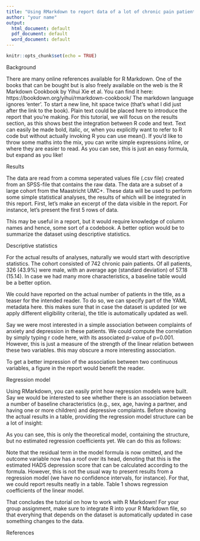 ```yaml
---
title: "Using RMarkdown to report data of a lot of chronic pain patients"
author: "your name"
output:
  html_document: default
  pdf_document: default
  word_document: default
---
```


```r
knitr::opts_chunk$set(echo = TRUE)
```

Background

There are many online references available for R Markdown. One of the books that can be bought but is also freely available on the web is the R Markdown Cookbook by Yihui Xie et al. You can find it here: https://bookdown.org/yihui/rmarkdown-cookbook/ The markdown language ignores 'enter'. To start a new line, hit space twice (that's what I did just after the link to the book). Plain text could be placed here to introduce the report that you're making. For this tutorial, we will focus on the results section, as this shows best the integration between R code and text. Text can easily be made bold, italic, or, when you explicitly want to refer to R code but without actually invoking R you can use mean(). If you'd like to throw some maths into the mix, you can write simple expressions inline, or where they are easier to read. As you can see, this is just an easy formula, but expand as you like!

Results

The data are read from a comma seperated values file (.csv file) created from an SPSS-file that contains the raw data. The data are a subset of a large cohort from the Maastricht UMC+. These data will be used to perform some simple statistical analyses, the results of which will be integrated in this report. First, let's make an excerpt of the data visible in the report. For instance, let's present the first 5 rows of data.

This may be useful in a report, but it would require knowledge of column names and hence, some sort of a codebook. A better option would be to summarize the dataset using descriptive statistics.

Descriptive statistics

For the actual results of analyses, naturally we would start with descriptive statistics. The cohort consisted of 742 chronic pain patients.  Of all patients, 326 (43.9%) were male, with an average age (standard deviation) of 57.18 (15.14). In case we had many more characteristics, a baseline table would be a better option.

We could have reported on the actual number of patients in the title, as a teaser for the intended reader. To do so, we can specify part of the YAML metadata here. this makes sure that in case the dataset is updated (or we apply different eligibility criteria), the title is automatically updated as well.

Say we were most interested in a simple association between complaints of anxiety and depression in these patients. We could compute the correlation by simply typing r code here, with its associated p-value of p=0.001. However, this is just a measure of the strength of the linear relation between these two variables. this may obscure a more interesting association.

To get a better impression of the association between two continuous variables, a figure in the report would benefit the reader.

Regression model

Using RMarkdown, you can easily print how regression models were built. Say we would be interested to see whether there is an association between a number of baseline characteristics (e.g., sex, age, having a partner, and having one or more children) and depressive complaints. Before showing the actual results in a table, providing the regression model structure can be a lot of insight:

As you can see, this is only the theoretical model, containing the structure, but no estimated regression coefficients yet. We can do this as follows:

Note that the residual term in the model formula is now omitted, and the outcome variable now has a roof over its head, denoting that this is the estimated HADS depression score that can be calculated according to the formula. However, this is not the usual way to present results from a regression model (we have no confidence intervals, for instance). For that, we could report results neatly in a table. Table 1 shows regression coefficients of the linear model.

That concludes the tutorial on how to work with R Markdown! For your group assignment, make sure to integrate R into your R Markdown file, so that everyhing that depends on the dataset is automatically updated in case something changes to the data.

References
